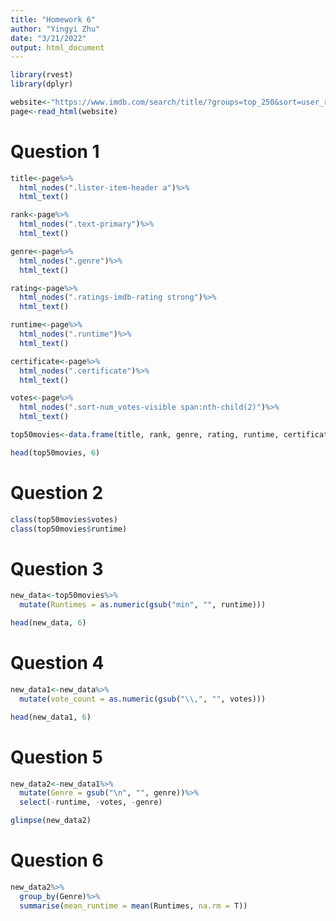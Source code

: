 ```yaml
---
title: "Homework 6"
author: "Yingyi Zhu"
date: "3/21/2022"
output: html_document
---
```

```r
library(rvest)
library(dplyr)
```

```r
website<-"https://www.imdb.com/search/title/?groups=top_250&sort=user_rating"
page<-read_html(website)
```

# Question 1
```r
title<-page%>%
  html_nodes(".lister-item-header a")%>%
  html_text()

rank<-page%>%
  html_nodes(".text-primary")%>%
  html_text()

genre<-page%>%
  html_nodes(".genre")%>%
  html_text()

rating<-page%>%
  html_nodes(".ratings-imdb-rating strong")%>%
  html_text()

runtime<-page%>%
  html_nodes(".runtime")%>%
  html_text()

certificate<-page%>%
  html_nodes(".certificate")%>%
  html_text()

votes<-page%>%
  html_nodes(".sort-num_votes-visible span:nth-child(2)")%>%
  html_text()

top50movies<-data.frame(title, rank, genre, rating, runtime, certificate, votes)

head(top50movies, 6)
```
# Question 2
```r
class(top50movies$votes)
class(top50movies$runtime)
```

# Question 3
```r
new_data<-top50movies%>%
  mutate(Runtimes = as.numeric(gsub("min", "", runtime)))

head(new_data, 6)
```

# Question 4
```r
new_data1<-new_data%>%
  mutate(vote_count = as.numeric(gsub("\\,", "", votes)))

head(new_data1, 6)
```
# Question 5
```r
new_data2<-new_data1%>%
  mutate(Genre = gsub("\n", "", genre))%>%
  select(-runtime, -votes, -genre)

glimpse(new_data2)
```

# Question 6
```r
new_data2%>%
  group_by(Genre)%>%
  summarise(mean_runtime = mean(Runtimes, na.rm = T))
```

